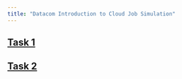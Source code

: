 ```yaml
---
title: "Datacom Introduction to Cloud Job Simulation"
---
```


## [Task 1](https://github.com/Nick-2003/forage-datacom-introduction_to_cloud/blob/master/Datacom%20Introduction%20to%20Cloud%20Task%201.pdf)

## [Task 2](https://github.com/Nick-2003/forage-datacom-introduction_to_cloud/tree/master/2025-05-07-forage-datacom)